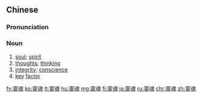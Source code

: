 {{also|灵魂}}
==Chinese==
{{zh-forms|s=灵魂}}

===Pronunciation===
{{zh-pron
|m=línghún
|c=ling4 wan4
|mn=lêng-hûn
|h=pfs=lìn-fùn
|cat=n
}}

===Noun===
{{zh-noun}}

# [[soul]]; [[spirit]]
# [[thoughts]]; [[thinking]]
# [[integrity]]; [[conscience]]
# [[key]] [[factor]]

{{zh-cat|Intermediate}}

[[fy:靈魂]]
[[ko:靈魂]]
[[lt:靈魂]]
[[hu:靈魂]]
[[mg:靈魂]]
[[fj:靈魂]]
[[ja:靈魂]]
[[ru:靈魂]]
[[chr:靈魂]]
[[zh:靈魂]]